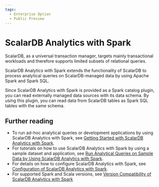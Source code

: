 ```yaml
---
tags:
  - Enterprise Option
  - Public Preview
---
```


# ScalarDB Analytics with Spark


ScalarDB, as a universal transaction manager, targets mainly transactional workloads and therefore supports limited subsets of relational queries.

ScalarDB Analytics with Spark extends the functionality of ScalarDB to process analytical queries on ScalarDB-managed data by using Apache Spark and Spark SQL.

Since ScalarDB Analytics with Spark is provided as a Spark catalog plugin, you can read externally managed data sources with its data schema. By using this plugin, you can read data from ScalarDB tables as Spark SQL tables with the same schema.

<WarningLicenseKeyContact product="ScalarDB Analytics with Spark" />

## Further reading

* To run ad-hoc analytical queries or development applications by using ScalarDB Analytics with Spark, see [Getting Started with ScalarDB Analytics with Spark](getting-started.mdx).
* For tutorials on how to use ScalarDB Analytics with Spark by using a sample dataset and application, see [Run Analytical Queries on Sample Data by Using ScalarDB Analytics with Spark](../scalardb-samples/scalardb-analytics-spark-sample/README.mdx).
* For details on how to configure ScalarDB Analytics with Spark, see [Configuration of ScalarDB Analytics with Spark](configuration.mdx).
* For supported Spark and Scala versions, see [Version Compatibility of ScalarDB Analytics with Spark](version-compatibility.mdx)
